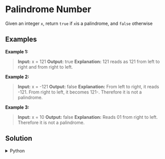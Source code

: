 # Palindrome Number

Given an integer `x`, return `true` if `x`is a palindrome, and `false` otherwise

## Examples

**Example 1:**

> **Input:** x = 121
> **Output:** true
> **Explanation:** 121 reads as 121 from left to right and from right to left.

**Example 2:**

> **Input:** x = -121
> **Output:** false
> **Explanation:** From left to right, it reads -121. From right to left, it becomes 121-. Therefore it is not a palindrome.

**Example 3:**

> **Input:** x = 10
> **Output:** false
> **Explanation:** Reads 01 from right to left. Therefore it is not a palindrome.

## Solution

<details>
    <summary>Python</summary>
```python
class Solution:
    def isPalindrome(self, x: int) -> bool:
        number = str(x)
        palindrome = number[::-1]

        return number == palindrome
```
</details>
